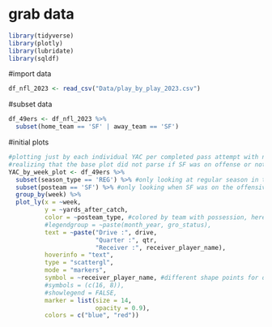 # grab data
```r
library(tidyverse)
library(plotly)
library(lubridate)
library(sqldf)
```

#import data
```r
df_nfl_2023 <- read_csv("Data/play_by_play_2023.csv")
```

#subset data
```r
df_49ers <- df_nfl_2023 %>%
  subset(home_team == 'SF' | away_team == 'SF')
```

#initial plots
```r
#plotting just by each individual YAC per completed pass attempt with no grouping per week
#realizing that the base plot did not parse if SF was on offense or not so rethinking the displayed data
YAC_by_week_plot <- df_49ers %>% 
  subset(season_type == 'REG') %>% #only looking at regular season in this plot
  subset(posteam == 'SF') %>% #only looking when SF was on the offensive side of the ball
  group_by(week) %>%
  plot_ly(x = ~week,
          y = ~yards_after_catch,
          color = ~posteam_type, #colored by team with possession, here filtered as SF, being home or away game
          #legendgroup = ~paste(month_year, gro_status), 
          text = ~paste("Drive :", drive,
                        "Quarter :", qtr,
                        "Receiver :", receiver_player_name),
          hoverinfo = "text",
          type = "scattergl",
          mode = "markers",
          symbol = ~receiver_player_name, #different shape points for different receivers to see if there's a trend
          #symbols = (c(16, 8)),
          #showlegend = FALSE,
          marker = list(size = 14,
                        opacity = 0.9),
          colors = c("blue", "red"))
```
